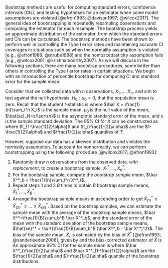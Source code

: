 
Bootstrap methods are useful for computing standard errors, confidence intervals (CIs), and testing hypotheses for an estimator when some model assumptions are violated [@efron1993; @davison1997; @wilcox2017]. <!-- ML: Check reference list for the Wilcox entries WT: does it look right now?--> The general idea of bootstrapping is repeatedly resampling observations <!-- ML: how about "repeatedly resampling observations . . . ?" WT: sounds good --> and computing the estimator for each resample. The bootstrap process yields an approximate distribution of the estimator, from which the standard errors and CIs can be calculated. The bootstrap methods have been shown to perform well in controlling the Type I error rates and maintaining accurate CI coverages in situations such as when the normality assumption is violated [e.g., @efron1988; @strube1988] and the homoscedasticity assumption fails [e.g., @wilcox2001; @krishnamoorthy2007]. As we will <!--ML: Use active voice for a few of these sentences, if possible. WT: sounds good --> discuss in the following sections, there are many bootstrap procedures, some better than others in controlling the Type I error rates in certain situations. We begin with an introduction of percentile bootstrap for computing CI and standard error for the sample mean. <!-- ML: We need to resolve the inconsistency in naming. WT: changed to percentile bootstrap--> 

Consider that we collected data with $n$ observations, $X_1, \dots, X_n$, and aim to test against the null hypothesis, $H_0: \mu_0 = 0$, that the population mean is zero. <!-- ML: so \mu_0 = 0? WT: thanks!--> 
Recall that the student *t-*statistic is 
\begin{equation}
T = \frac{\bar X - \mu_0}{\hat{se}_N}, 
\end{equation}
where $\bar X = \frac{1}{n}\sum_i^n X_i$ is the sample mean, $\mu_0$ is the null value of the mean, $\hat{se}_N=s/\sqrt{n}$ is the asymptotic standard error of the mean, and $s$ is the sample standard deviation. <!-- ML: I don't think T is necessarily symmetric when normality holds, unless H_0 is true. Otherwise, it is a noncentral-t, which is not symmetric. If you meant under H_0, then you can just say it follows a t distribution. --> The 95% CI for $\bar X$ can be constructed as
\begin{equation}
[\bar X-t_{1-\frac{1}{2}\alpha} \hat{se}_N, \bar X - t_{\frac{1}{2}\alpha} \hat{se}_N],  
\end{equation}
where $t_{1-\frac{1}{2}\alpha}$ and $t_{\frac{1}{2}\alpha}$ are the $1-\frac{1}{2}\alpha$ and $\frac{1}{2}\alpha$ quantiles of $T$. 


<!-- ML: I think the bootstrap-t is a bit more complicated than other procedures. And I don't think it helps to start with constructing CIs before talking about the sampling algorithms. How about talking about the sampling with replacement part first? And then just talk about the percentile CI instead of the bootstrap-t CI? -->
However, suppose our data has a skewed distribution and violates the normality assumption. To account for nonnormality, we can perform bootstrapping using the following procedure [@wilcox2017; @efron1993]:

1. Randomly draw $n$ observations from the observed data, *with replacement*, to create a bootstrap sample, $X^*_1, \dots, X_n^*$. 
2. For the bootstrap sample, compute the *bootstrap sample mean*, $\bar X^*_b = \frac{1}{n}\sum_i^n X^*_i$. 
3. Repeat steps 1 and 2 $B$ times to obtain $B$ bootstrap sample means, $\bar X^*_1, \dots, \bar X^*_B$. 
4. Arrange the bootstrap sample means in ascending order to get $\bar X^*_{(1)} \leq \bar X^*_{(2)} \leq \dots \leq \bar X^*_{(B)}$. 
Based on the bootstrap samples, we can estimate the sample mean with the average of the bootstrap sample means, $\bar X^*=\frac{1}{B}\sum_b^B \bar X^*_b$, and the standard error of the mean with the standard deviation of the bootstrap sample means,
$\hat{se}^* = \sqrt{\frac{1}{B}\sum_b^B (\bar X^*_b - \bar X^*)^2}$. The bias of the sample mean, $\bar X$, is estimated by the bias of $\bar X^*$ [@efron1993; @vanderleeden2008], given by
\begin{equation}
\hat{\text{Bias}}(\bar X) = \hat{\text{Bias}}(\bar X^*) = \bar X^* - \bar X,
\end{equation}
and the bias-corrected estimator of $\bar X$ is
\begin{equation}
\bar X_{corrected} = 2 \bar X - \bar X^* = \bar X - \hat{\text{Bias}}(\bar X).
\end{equation}
An approximate 95% CI for the sample mean is
\begin{equation}
[\bar X^*_{\frac{1}{2}\alpha}; \bar X^*_{1-\frac{1}{2}\alpha}]
\end{equation}
where $\bar X^*_{\frac{1}{2}\alpha}$ and $\bar X^*_{1-\frac{1}{2}\alpha}$ are the $\frac{1}{2}\alpha$ and $1-\frac{1}{2}\alpha$ quantile of the bootstrap distributions. 
<!-- $\bar X^*_{T, \frac{1}{2}\alpha}$ is the bootstrap  -->
<!-- where $t^*_{1-\alpha/2}$ denote the the $1 - \alpha/2$ quantile of the bootstrap distribution. For example, if $B=1000$ with at the significance level of $\alpha=.05$, $t^*_{\alpha/2} = t^*_{.975}$. -->
